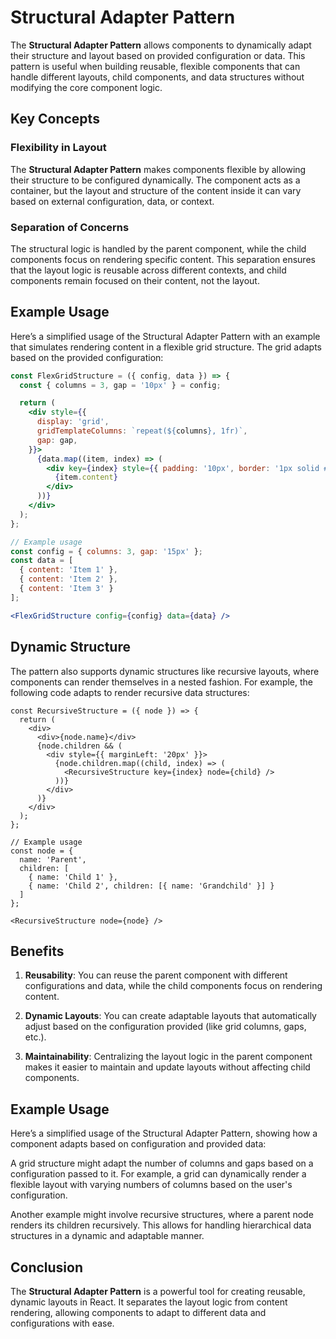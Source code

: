 
<Meta title="Patterns/StructuralAdapter/Overview" />

# Structural Adapter Pattern

The **Structural Adapter Pattern** allows components to dynamically adapt their structure and layout based on provided configuration or data. This pattern is useful when building reusable, flexible components that can handle different layouts, child components, and data structures without modifying the core component logic.

## Key Concepts

### Flexibility in Layout

The **Structural Adapter Pattern** makes components flexible by allowing their structure to be configured dynamically. The component acts as a container, but the layout and structure of the content inside it can vary based on external configuration, data, or context.

### Separation of Concerns

The structural logic is handled by the parent component, while the child components focus on rendering specific content. This separation ensures that the layout logic is reusable across different contexts, and child components remain focused on their content, not the layout.

## Example Usage

Here’s a simplified usage of the Structural Adapter Pattern with an example that simulates rendering content in a flexible grid structure. The grid adapts based on the provided configuration:

```jsx
const FlexGridStructure = ({ config, data }) => {
  const { columns = 3, gap = '10px' } = config;

  return (
    <div style={{
      display: 'grid',
      gridTemplateColumns: `repeat(${columns}, 1fr)`,
      gap: gap,
    }}>
      {data.map((item, index) => (
        <div key={index} style={{ padding: '10px', border: '1px solid #ddd' }}>
          {item.content}
        </div>
      ))}
    </div>
  );
};

// Example usage
const config = { columns: 3, gap: '15px' };
const data = [
  { content: 'Item 1' },
  { content: 'Item 2' },
  { content: 'Item 3' }
];

<FlexGridStructure config={config} data={data} />
```

## Dynamic Structure
The pattern also supports dynamic structures like recursive layouts, where components can render themselves in a nested fashion. For example, the following code adapts to render recursive data structures:

```
const RecursiveStructure = ({ node }) => {
  return (
    <div>
      <div>{node.name}</div>
      {node.children && (
        <div style={{ marginLeft: '20px' }}>
          {node.children.map((child, index) => (
            <RecursiveStructure key={index} node={child} />
          ))}
        </div>
      )}
    </div>
  );
};

// Example usage
const node = {
  name: 'Parent',
  children: [
    { name: 'Child 1' },
    { name: 'Child 2', children: [{ name: 'Grandchild' }] }
  ]
};

<RecursiveStructure node={node} />
```

## Benefits

1. **Reusability**: You can reuse the parent component with different configurations and data, while the child components focus on rendering content.

2. **Dynamic Layouts**: You can create adaptable layouts that automatically adjust based on the configuration provided (like grid columns, gaps, etc.).

3. **Maintainability**: Centralizing the layout logic in the parent component makes it easier to maintain and update layouts without affecting child components.

## Example Usage

Here’s a simplified usage of the Structural Adapter Pattern, showing how a component adapts based on configuration and provided data:

A grid structure might adapt the number of columns and gaps based on a configuration passed to it. For example, a grid can dynamically render a flexible layout with varying numbers of columns based on the user's configuration.

Another example might involve recursive structures, where a parent node renders its children recursively. This allows for handling hierarchical data structures in a dynamic and adaptable manner.

## Conclusion

The **Structural Adapter Pattern** is a powerful tool for creating reusable, dynamic layouts in React. It separates the layout logic from content rendering, allowing components to adapt to different data and configurations with ease.
